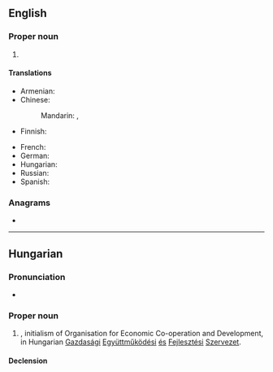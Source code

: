 ==English==

===Proper noun===
{{en-proper noun}}
{{wikipedia}}

# {{initialism of|en|[[organization|Organisation]] for [[economic|Economic]] [[co-operation|Co-operation]] and [[development|Development]]}}

====Translations====
{{trans-top|Organisation for Economic Co-operation and Development}}
* Armenian: {{t|hy|ՏՀԶԿ}}
* Chinese:
*: Mandarin: {{t+|cmn|經濟合作與發展組織|sc=Hani}}, {{t+|cmn|经济合作与发展组织|tr=jīngjì hézuò yǔ fāzhǎn zǔzhī|sc=Hani}}
* Finnish: {{t+|fi|OECD}}
{{trans-mid}}
* French: {{t+|fr|OCDE|f}}
* German: {{t|de|OWZE|f}} {{qualifier|rarely used}}
* Hungarian: {{t+|hu|OECD}}
* Russian: {{t|ru|ОЭСР|f}}
* Spanish: {{t|es|OCDE}}
{{trans-bottom}}

===Anagrams===
* {{anagrams|en|a=cdeo|Deco|co-ed|code|coed|deco|ecod}}

{{c|en|Organizations}}

----

==Hungarian==
{{wikipedia|lang=hu}}

===Pronunciation===
* {{hu-IPA|óecédé}}

===Proper noun===
{{head|hu|proper noun}}

# {{l|en|OECD}}, initialism of Organisation for Economic Co-operation and Development, in Hungarian [[gazdasági|Gazdasági]] [[együttműködési|Együttműködési]] [[és]] [[fejlesztési|Fejlesztési]] [[szervezet|Szervezet]].

====Declension====
{{hu-infl-nom|OECD-|e|n=sg}}{{hu-pos-tek|OECD-|j|jei|n=sg}}

{{cln|hu|initialisms}}
